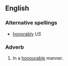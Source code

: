 ==English==

===Alternative spellings===
* [[honorably]]  ''US''

===Adverb===
{{en-adv}}

# {{UK}} In a [[honourable]] manner.